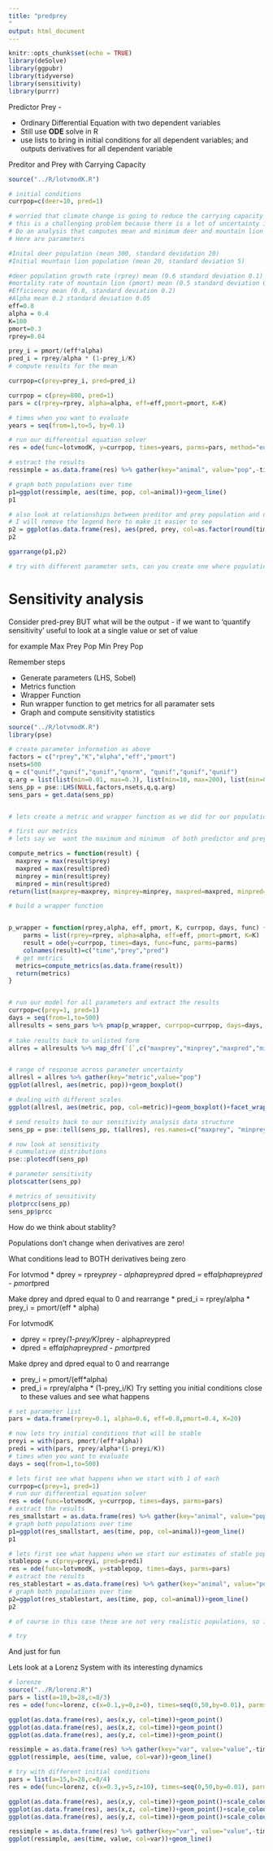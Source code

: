 ```yaml
---
title: "predprey
"
output: html_document
---
```


```r
knitr::opts_chunk$set(echo = TRUE)
library(deSolve)
library(ggpubr)
library(tidyverse)
library(sensitivity)
library(purrr)
```

Predictor Prey - 

* Ordinary Differential Equation with two dependent variables
* Still use **ODE** solve in R
* use lists to bring in initial conditions for all dependent variables; and outputs derivatives for all dependent variable


Preditor and Prey with Carrying Capacity


```r

source("../R/lotvmodK.R")

# initial conditions
currpop=c(deer=10, pred=1)

# worried that climate change is going to reduce the carrying capacity (how many deer can be supported, because of drought reducing available foliage for them to eat) -and that this might lead to mountain lion extinction -  some estimates suggested that carrying capacity could be reduced by 50%. 
# this is a challenging problem because there is a lot of uncertainty in how deer/mountain preditor and prey relationships
# Do an analysis that computes mean and minimum deer and mountain lion populations for two scenarios 1) carrying capacity is between 900-1100 deer and 2) carrying capacity is between 400-600 deer. For both scenarios compute mean and minimum preditor and prey estimates with uncertainty bounds! Plot them together and based on this make an assessment of what you think the risk of mountain lion extintion is
# Here are parameters

#Inital deer population (mean 300, standard devidation 20)
#Initial mountain lion population (mean 20, standard deviation 5)

#deer population growth rate (rprey) mean (0.6 standard deviation 0.1)
#mortality rate of mountain lion (pmort) mean (0.5 standard deviation 0.05)
#Efficiency mean (0.8, standard deviation 0.2)
#Alpha mean 0.2 standard deviation 0.05 
eff=0.8
alpha = 0.4
K=100
pmort=0.3
rprey=0.04

prey_i = pmort/(eff*alpha)
pred_i = rprey/alpha * (1-prey_i/K)
# compute results for the mean

currpop=c(prey=prey_i, pred=pred_i)

currpop = c(prey=800, pred=1)
pars = c(rprey=rprey, alpha=alpha, eff=eff,pmort=pmort, K=K)

# times when you want to evaluate
years = seq(from=1,to=5, by=0.1)

# run our differential equation solver
res = ode(func=lotvmodK, y=currpop, times=years, parms=pars, method="euler")

# estract the results
ressimple = as.data.frame(res) %>% gather(key="animal", value="pop",-time)

# graph both populations over time
p1=ggplot(ressimple, aes(time, pop, col=animal))+geom_line()
p1

# also look at relationships between preditor and prey population and use color for time 
# I will remove the legend here to make it easier to see 
p2 = ggplot(as.data.frame(res), aes(pred, prey, col=as.factor(round(time/10))))+geom_point()+theme(legend.position = "none")
p2

ggarrange(p1,p2)

# try with different parameter sets, can you create one where populations are stable - less cycling?

```


# Sensitivity analysis

Consider pred-prey 
BUT what will be the output - if we want to 'quantify sensitivity'
useful to look at a single value or set of value

for example
Max Prey Pop
Min Prey Pop


Remember steps

* Generate parameters (LHS, Sobel)
* Metrics function
* Wrapper Function
* Run wrapper function to get metrics for all paramater sets
* Graph and compute sensitivity statistics

```r
source("../R/lotvmodK.R")
library(pse)

# create parameter information as above
factors = c("rprey","K","alpha","eff","pmort")
nsets=500
q = c("qunif","qunif","qunif","qnorm", "qunif","qunif","qunif")
q.arg = list(list(min=0.01, max=0.3), list(min=10, max=200), list(min=0.1, max=0.4), list(mean=0.3, sd=0.01), list(min=0.05, max=0.45))
sens_pp = pse::LHS(NULL,factors,nsets,q,q.arg)
sens_pars = get.data(sens_pp)


# lets create a metric and wrapper function as we did for our population models

# first our metrics 
# lets say we  want the maximum and minimum  of both predictor and prey

compute_metrics = function(result) {
  maxprey = max(result$prey)
  maxpred = max(result$pred)
  minprey = min(result$prey)
  minpred = min(result$pred)
return(list(maxprey=maxprey, minprey=minprey, maxpred=maxpred, minpred=minpred))}

# build a wrapper function


p_wrapper = function(rprey,alpha, eff, pmort, K, currpop, days, func) {
    parms = list(rprey=rprey, alpha=alpha, eff=eff, pmort=pmort, K=K)
    result = ode(y=currpop, times=days, func=func, parms=parms) 
    colnames(result)=c("time","prey","pred")
  # get metrics
  metrics=compute_metrics(as.data.frame(result))
  return(metrics)
}


# run our model for all parameters and extract the results
currpop=c(prey=1, pred=1)
days = seq(from=1,to=500)
allresults = sens_pars %>% pmap(p_wrapper, currpop=currpop, days=days, func=lotvmodK)
 
# take results back to unlisted form
allres = allresults %>% map_dfr(`[`,c("maxprey","minprey","maxpred","minpred"))


# range of response across parameter uncertainty
allresl = allres %>% gather(key="metric",value="pop")
ggplot(allresl, aes(metric, pop))+geom_boxplot()

# dealing with different scales
ggplot(allresl, aes(metric, pop, col=metric))+geom_boxplot()+facet_wrap(~metric, scales="free")

# send results back to our sensitivity analysis data structure
sens_pp = pse::tell(sens_pp, t(allres), res.names=c("maxprey", "minprey", "maxpred","minpred"))

# now look at sensitivity
# cummulative distributions
pse::plotecdf(sens_pp)

# parameter sensitivity
plotscatter(sens_pp)

# metrics of sensitivity
plotprcc(sens_pp)
sens_pp$prcc
```



How do we think about stablity?

Populations don't change when derivatives are zero!

What conditions lead to BOTH derivatives being zero

For lotvmod
* dprey = rprey*prey -  alpha*prey*pred
* dpred = eff*alpha*prey*pred - pmort*pred

Make dprey and dpred equal to 0 and rearrange
* pred_i = rprey/alpha
* prey_i = pmort/(eff * alpha)

For lotvmodK

* dprey = rprey*(1-prey/K)*prey -  alpha*prey*pred
* dpred = eff*alpha*prey*pred - pmort*pred

Make dprey and dpred equal to 0 and rearrange

* prey_i = pmort/(eff*alpha)
* pred_i = rprey/alpha * (1-prey_i/K)
Try setting you initial conditions close to these values and see what happens


```r

# set parameter list
pars = data.frame(rprey=0.1, alpha=0.6, eff=0.8,pmort=0.4, K=20)

# now lets try initial conditions that will be stable
preyi = with(pars, pmort/(eff*alpha))
predi = with(pars, rprey/alpha*(1-preyi/K))
# times when you want to evaluate
days = seq(from=1,to=500)

# lets first see what happens when we start with 1 of each
currpop=c(prey=1, pred=1)
# run our differential equation solver
res = ode(func=lotvmodK, y=currpop, times=days, parms=pars)
# extract the results
res_smallstart = as.data.frame(res) %>% gather(key="animal", value="pop",-time)
# graph both populations over time
p1=ggplot(res_smallstart, aes(time, pop, col=animal))+geom_line()
p1

# lets first see what happens when we start our estimates of stable populations
stablepop = c(prey=preyi, pred=predi)
res = ode(func=lotvmodK, y=stablepop, times=days, parms=pars)
# estract the results
res_stablestart = as.data.frame(res) %>% gather(key="animal", value="pop",-time)
# graph both populations over time
p2=ggplot(res_stablestart, aes(time, pop, col=animal))+geom_line()
p2

# of course in this case these are not very realistic populations, so it is unlikely that you would get to something stable given parameters - but if they were different you might find a stable and realistic population

# try
```
And just for fun

Lets look at a Lorenz System with its interesting dynamics
```r
# lorenze
source("../R/lorenz.R")
pars = list(a=10,b=28,c=8/3)
res = ode(func=lorenz, c(x=0.1,y=0,z=0), times=seq(0,50,by=0.01), parms=pars)

ggplot(as.data.frame(res), aes(x,y, col=time))+geom_point()
ggplot(as.data.frame(res), aes(x,z, col=time))+geom_point()
ggplot(as.data.frame(res), aes(y,z, col=time))+geom_point()

ressimple = as.data.frame(res) %>% gather(key="var", value="value",-time)
ggplot(ressimple, aes(time, value, col=var))+geom_line()

# try with different initial conditions
pars = list(a=15,b=28,c=8/4)
res = ode(func=lorenz, c(x=0.3,y=5,z=10), times=seq(0,50,by=0.01), parms=pars)

ggplot(as.data.frame(res), aes(x,y, col=time))+geom_point()+scale_colour_gradientn(colours = terrain.colors(10))
ggplot(as.data.frame(res), aes(x,z, col=time))+geom_point()+scale_colour_gradientn(colours = terrain.colors(10))
ggplot(as.data.frame(res), aes(y,z, col=time))+geom_point()+scale_colour_gradientn(colours = terrain.colors(10))

ressimple = as.data.frame(res) %>% gather(key="var", value="value",-time)
ggplot(ressimple, aes(time, value, col=var))+geom_line()


```

